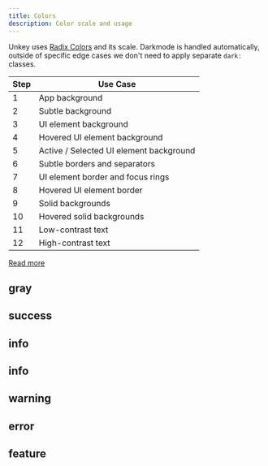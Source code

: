 ```yaml
---
title: Colors
description: Color scale and usage
---
```








Unkey uses [Radix Colors](https://www.radix-ui.com/colors) and its scale.
Darkmode is handled automatically, outside of specific edge cases we don't need to apply separate `dark:` classes.

| Step  | Use Case                                |
|-------|-----------------------------------------|
| 1     | App background                          |
| 2     | Subtle background                       |
| 3     | UI element background                   |
| 4     | Hovered UI element background           |
| 5     | Active / Selected UI element background |
| 6     | Subtle borders and separators           |
| 7     | UI element border and focus rings       |
| 8     | Hovered UI element border               |
| 9     | Solid backgrounds                       |
| 10    | Hovered solid backgrounds               |
| 11    | Low-contrast text                       |
| 12    | High-contrast text                      |

[Read more](https://www.radix-ui.com/colors/docs/palette-composition/understanding-the-scale)


## gray
<div className="grid grid-cols-12 gap-2">
  <div className="rounded-lg aspect-square bg-gray-1"/>
  <div className="rounded-lg aspect-square bg-gray-2"/>
  <div className="rounded-lg aspect-square bg-gray-3"/>
  <div className="rounded-lg aspect-square bg-gray-4"/>
  <div className="rounded-lg aspect-square bg-gray-5"/>
  <div className="rounded-lg aspect-square bg-gray-6"/>
  <div className="rounded-lg aspect-square bg-gray-7"/>
  <div className="rounded-lg aspect-square bg-gray-8"/>
  <div className="rounded-lg aspect-square bg-gray-9"/>
  <div className="rounded-lg aspect-square bg-gray-10"/>
  <div className="rounded-lg aspect-square bg-gray-11"/>
  <div className="rounded-lg aspect-square bg-gray-12"/>
</div>

## success
<div className="grid grid-cols-12 gap-2">
  <div className="rounded-lg aspect-square bg-success-1"/>
  <div className="rounded-lg aspect-square bg-success-2"/>
  <div className="rounded-lg aspect-square bg-success-3"/>
  <div className="rounded-lg aspect-square bg-success-4"/>
  <div className="rounded-lg aspect-square bg-success-5"/>
  <div className="rounded-lg aspect-square bg-success-6"/>
  <div className="rounded-lg aspect-square bg-success-7"/>
  <div className="rounded-lg aspect-square bg-success-8"/>
  <div className="rounded-lg aspect-square bg-success-9"/>
  <div className="rounded-lg aspect-square bg-success-10"/>
  <div className="rounded-lg aspect-square bg-success-11"/>
  <div className="rounded-lg aspect-square bg-success-12"/>
</div>

## info
<div className="grid grid-cols-12 gap-2">
  <div className="rounded-lg aspect-square bg-info-1"/>
  <div className="rounded-lg aspect-square bg-info-2"/>
  <div className="rounded-lg aspect-square bg-info-3"/>
  <div className="rounded-lg aspect-square bg-info-4"/>
  <div className="rounded-lg aspect-square bg-info-5"/>
  <div className="rounded-lg aspect-square bg-info-6"/>
  <div className="rounded-lg aspect-square bg-info-7"/>
  <div className="rounded-lg aspect-square bg-info-8"/>
  <div className="rounded-lg aspect-square bg-info-9"/>
  <div className="rounded-lg aspect-square bg-info-10"/>
  <div className="rounded-lg aspect-square bg-info-11"/>
  <div className="rounded-lg aspect-square bg-info-12"/>
</div>

## info
<div className="grid grid-cols-12 gap-2">
  <div className="rounded-lg aspect-square bg-info-1"/>
  <div className="rounded-lg aspect-square bg-info-2"/>
  <div className="rounded-lg aspect-square bg-info-3"/>
  <div className="rounded-lg aspect-square bg-info-4"/>
  <div className="rounded-lg aspect-square bg-info-5"/>
  <div className="rounded-lg aspect-square bg-info-6"/>
  <div className="rounded-lg aspect-square bg-info-7"/>
  <div className="rounded-lg aspect-square bg-info-8"/>
  <div className="rounded-lg aspect-square bg-info-9"/>
  <div className="rounded-lg aspect-square bg-info-10"/>
  <div className="rounded-lg aspect-square bg-info-11"/>
  <div className="rounded-lg aspect-square bg-info-12"/>
</div>

## warning
<div className="grid grid-cols-12 gap-2">
  <div className="rounded-lg aspect-square bg-warning-1"/>
  <div className="rounded-lg aspect-square bg-warning-2"/>
  <div className="rounded-lg aspect-square bg-warning-3"/>
  <div className="rounded-lg aspect-square bg-warning-4"/>
  <div className="rounded-lg aspect-square bg-warning-5"/>
  <div className="rounded-lg aspect-square bg-warning-6"/>
  <div className="rounded-lg aspect-square bg-warning-7"/>
  <div className="rounded-lg aspect-square bg-warning-8"/>
  <div className="rounded-lg aspect-square bg-warning-9"/>
  <div className="rounded-lg aspect-square bg-warning-10"/>
  <div className="rounded-lg aspect-square bg-warning-11"/>
  <div className="rounded-lg aspect-square bg-warning-12"/>
</div>

## error
<div className="grid grid-cols-12 gap-2">
  <div className="rounded-lg aspect-square bg-error-1"/>
  <div className="rounded-lg aspect-square bg-error-2"/>
  <div className="rounded-lg aspect-square bg-error-3"/>
  <div className="rounded-lg aspect-square bg-error-4"/>
  <div className="rounded-lg aspect-square bg-error-5"/>
  <div className="rounded-lg aspect-square bg-error-6"/>
  <div className="rounded-lg aspect-square bg-error-7"/>
  <div className="rounded-lg aspect-square bg-error-8"/>
  <div className="rounded-lg aspect-square bg-error-9"/>
  <div className="rounded-lg aspect-square bg-error-10"/>
  <div className="rounded-lg aspect-square bg-error-11"/>
  <div className="rounded-lg aspect-square bg-error-12"/>
</div>

## feature
<div className="grid grid-cols-12 gap-2">
  <div className="rounded-lg aspect-square bg-feature-1"/>
  <div className="rounded-lg aspect-square bg-feature-2"/>
  <div className="rounded-lg aspect-square bg-feature-3"/>
  <div className="rounded-lg aspect-square bg-feature-4"/>
  <div className="rounded-lg aspect-square bg-feature-5"/>
  <div className="rounded-lg aspect-square bg-feature-6"/>
  <div className="rounded-lg aspect-square bg-feature-7"/>
  <div className="rounded-lg aspect-square bg-feature-8"/>
  <div className="rounded-lg aspect-square bg-feature-9"/>
  <div className="rounded-lg aspect-square bg-feature-10"/>
  <div className="rounded-lg aspect-square bg-feature-11"/>
  <div className="rounded-lg aspect-square bg-feature-12"/>
</div>
